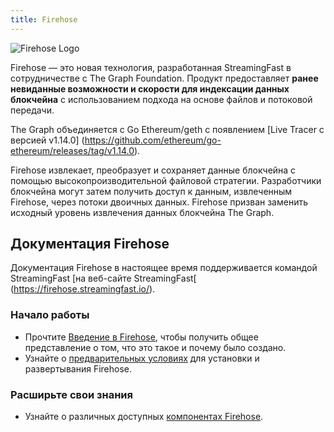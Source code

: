 ```yaml
---
title: Firehose
---
```


![Firehose Logo](/img/firehose-logo.png)

Firehose — это новая технология, разработанная StreamingFast в сотрудничестве с The Graph Foundation. Продукт предоставляет **ранее невиданные возможности и скорости для индексации данных блокчейна** с использованием подхода на основе файлов и потоковой передачи.

The Graph объединяется с Go Ethereum/geth с появлением [Live Tracer с версией v1.14.0] (https://github.com/ethereum/go-ethereum/releases/tag/v1.14.0).

Firehose извлекает, преобразует и сохраняет данные блокчейна с помощью высокопроизводительной файловой стратегии. Разработчики блокчейна могут затем получить доступ к данным, извлеченным Firehose, через потоки двоичных данных. Firehose призван заменить исходный уровень извлечения данных блокчейна The Graph.

## Документация Firehose

Документация Firehose в настоящее время поддерживается командой StreamingFast [на веб-сайте StreamingFast[ (https://firehose.streamingfast.io/).

### Начало работы

- Прочтите [Введение в Firehose](https://firehose.streamingfast.io/introduction/firehose-overview), чтобы получить общее представление о том, что это такое и почему было создано.
- Узнайте о [предварительных условиях](https://firehose.streamingfast.io/introduction/prequires) для установки и развертывания Firehose.

### Расширьте свои знания

- Узнайте о различных доступных [компонентах Firehose](https://firehose.streamingfast.io/architecture/components).
